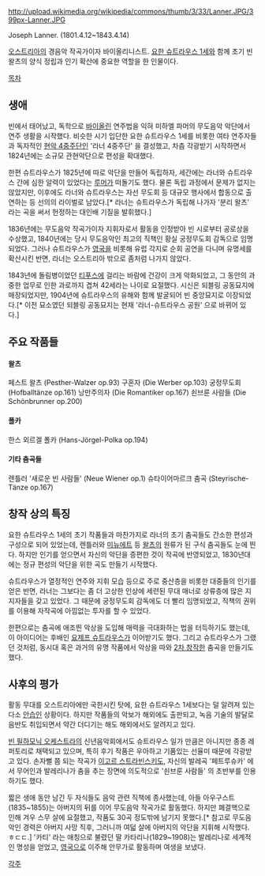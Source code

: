 http://upload.wikimedia.org/wikipedia/commons/thumb/3/33/Lanner.JPG/399px-Lanner.JPG

Joseph Lanner. (1801.4.12~1843.4.14)

[[오스트리아]]의 경음악 작곡가이자 바이올리니스트. [[요한 슈트라우스 1세]]와 함께 초기 빈 왈츠의 양식 정립과 인기 확산에 중요한 역할을 한 인물이다.

[[목차]]

== 생애 ==
빈에서 태어났고, 독학으로 [[바이올린]] 연주법을 익혀 미하엘 파머의 무도음악 악단에서 연주 생활을 시작했다. 비슷한 시기 입단한 요한 슈트라우스 1세를 비롯한 여타 연주자들과 독자적인 [[현악 4중주]]단인 '라너 4중주단' 을 결성했고, 차츰 각광받기 시작하면서 1824년에는 소규모 관현악단으로 편성을 확대했다.

한편 슈트라우스가 1825년에 따로 악단을 만들어 독립하자, 세간에는 라너와 슈트라우스 간에 심한 알력이 있었다는 [[루머]]가 떠돌기도 했다. 물론 독립 과정에서 문제가 없지는 않았지만, 이후에도 라너와 슈트라우스는 자선 무도회 등 대규모 행사에서 합동으로 출연하는 등 선의의 라이벌로 남았다.[* 라너는 슈트라우스가 독립해 나가자 '분리 왈츠' 라는 곡을 써서 헌정하는 대인배 기질을 발휘했다.]

1836년에는 무도음악 작곡가이자 지휘자로서 활동을 인정받아 빈 시로부터 공로상을 수상했고, 1840년에는 당시 무도음악인 최고의 직책인 황실 궁정무도회 감독으로 임명되었다. 그러나 슈트라우스가 [[영국]]을 비롯해 유럽 각지로 순회 공연을 다니며 유명세를 확산시킨 반면, 라너는 오스트리아 밖으로 좀처럼 나가지 않았다.

1843년에 돌림병이었던 [[티푸스]]에 걸리는 바람에 건강이 크게 악화되었고, 그 동안의 과중한 업무로 인한 과로까지 겹쳐 42세라는 나이로 요절했다. 시신은 되블링 공동묘지에 매장되었지만, 1904년에 슈트라우스의 유해와 함께 발굴되어 빈 중앙묘지로 이장되었다.[* 이전 묘소였던 되블링 공동묘지는 현재 '라너-슈트라우스 공원' 으로 바뀌어 있다.]

== 주요 작품들 ==
==== 왈츠 ====
페스트 왈츠 (Pesther-Walzer op.93)
구혼자 (Die Werber op.103)
궁정무도회 (Hofballtänze op.161)
낭만주의자 (Die Romantiker op.167)
쇤브룬 사람들 (Die Schönbrunner op.200)

==== 폴카 ====
한스 외르겔 폴카 (Hans-Jörgel-Polka op.194)

==== 기타 춤곡들 ====
렌틀러 '새로운 빈 사람들' (Neue Wiener op.1)
슈타이어마르크 춤곡 (Steyrische-Tänze op.167)

== 창작 상의 특징 ==
요한 슈트라우스 1세의 초기 작품들과 마찬가지로 라너의 초기 춤곡들도 간소한 편성과 구성으로 되어 있었는데, 렌틀러와 [[미뉴에트]] 등 [[왈츠]]의 원류가 된 구식 춤곡들도 눈에 띈다. 하지만 인기를 얻으면서 자신의 악단을 증편한 것이 작곡에 반영되었고, 1830년대에는 정규 편성의 악단을 위한 곡도 만들기 시작했다.

슈트라우스가 열정적인 연주와 지휘 모습 등으로 주로 중산층을 비롯한 대중들의 인기를 얻은 반면, 라너는 그보다는 좀 더 고상한 인상에 세련된 무대 매너로 상류층에 많은 지지자들을 갖고 있었다. 그 때문에 궁정무도회 감독에도 더 빨리 임명되었고, 직책의 권위를 이용해 자작곡에 아낌없는 투자를 할 수 있었다.

한편으로는 춤곡에 애조띈 악상을 도입해 매력을 극대화하는 법을 터득하기도 했는데, 이 아이디어는 후배인 [[요제프 슈트라우스]]가 이어받기도 했다. 그리고 슈트라우스가 그랬던 것처럼, 동시대 혹은 과거의 유명 작품에서 악상을 따와 [[2차 창작]]한 춤곡을 만들기도 했다.

== 사후의 평가 ==
활동 무대를 오스트리아에만 국한시킨 탓에, 요한 슈트라우스 1세보다는 덜 알려져 있는 다소 [[안습]]인 상황이다. 하지만 작품들의 악보가 해외에도 출판되고, 녹음 기술의 발달로 음반도 취입되면서 약간 더디기는 해도 해외에서도 알려지고 있다.

[[빈 필하모닉 오케스트라]]의 신년음악회에서도 슈트라우스 일가 만큼은 아니지만 종종 레퍼토리로 채택되고 있으며, 특히 후기 작품은 우아하고 기품있는 선율미 때문에 각광받고 있다. 손자뻘 쯤 되는 작곡가 [[이고르 스트라빈스키]]도, 자신의 발레곡 '페트루슈카' 에서 무어인과 발레리나가 춤을 추는 장면에 의도적으로 '쇤브룬 사람들' 의 초반부를 인용하기도 했다.

짧은 생애 동안 남긴 두 자식들도 음악 관련 직책에 종사했는데, 아들 아우구스트(1835~1855)는 아버지의 뒤를 이어 무도음악 작곡가로 활동했다. 하지만 폐결핵으로 인해 겨우 스무 살에 요절했고, 작품도 30곡 정도밖에 남기지 못했다.[* 참고로 무도음악인 경력은 아버지 사망 직후, 그러니까 여덟 살에 아버지의 악단을 지휘해 시작했다. ㅎㄷㄷ.] '카티' 라는 애칭으로 불렸던 딸 카타리나(1829~1908)는 발레리나로 세계적인 명성을 얻었고, [[영국]]으로 이주해 안무가로 활동하며 여생을 보냈다.

[[각주]]

